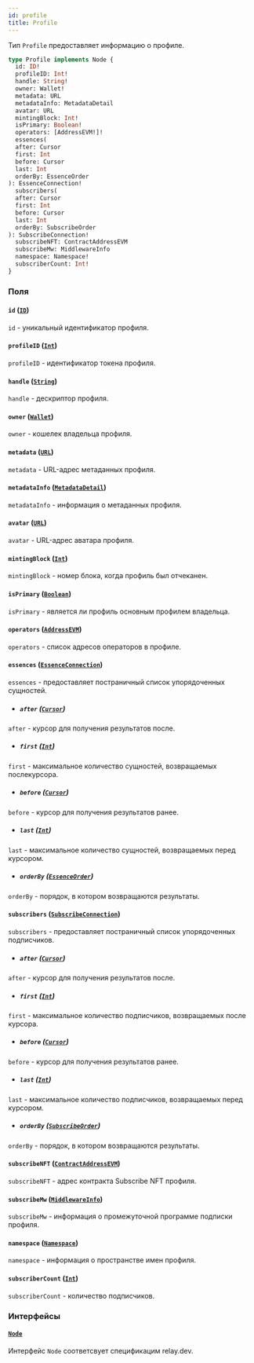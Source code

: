 ```yaml
---
id: profile
title: Profile
---
```



Тип `Profile` предоставляет информацию о профиле.

```graphql
type Profile implements Node {
  id: ID!
  profileID: Int!
  handle: String!
  owner: Wallet!
  metadata: URL
  metadataInfo: MetadataDetail
  avatar: URL
  mintingBlock: Int!
  isPrimary: Boolean!
  operators: [AddressEVM!]!
  essences(
  after: Cursor
  first: Int
  before: Cursor
  last: Int
  orderBy: EssenceOrder
): EssenceConnection!
  subscribers(
  after: Cursor
  first: Int
  before: Cursor
  last: Int
  orderBy: SubscribeOrder
): SubscribeConnection!
  subscribeNFT: ContractAddressEVM
  subscribeMw: MiddlewareInfo
  namespace: Namespace!
  subscriberCount: Int!
}
```


### Поля

#### `id` ([`ID`](/reference/scalars/id))

`id` - уникальный идентификатор профиля.


#### `profileID` ([`Int`](/reference/scalars/int))

`profileID` - идентификатор токена профиля.


#### `handle` ([`String`](/reference/scalars/string))

`handle` - дескриптор профиля.


#### `owner` ([`Wallet`](/reference/objects/wallet))

`owner` - кошелек владельца профиля.


#### `metadata` ([`URL`](/reference/scalars/url))

`metadata` - URL-адрес метаданных профиля.


#### `metadataInfo` ([`MetadataDetail`](/reference/objects/metadata-detail))

`metadataInfo` - информация о метаданных профиля.


#### `avatar` ([`URL`](/reference/scalars/url))

`avatar` - URL-адрес аватара профиля.


#### `mintingBlock` ([`Int`](/reference/scalars/int))

`mintingBlock` - номер блока, когда профиль был отчеканен.


#### `isPrimary` ([`Boolean`](/reference/scalars/boolean))

`isPrimary` - является ли профиль основным профилем владельца.


#### `operators` ([`AddressEVM`](/reference/scalars/address-evm))

`operators` - список адресов операторов в профиле.


#### `essences` ([`EssenceConnection`](/reference/objects/essence-connection))

`essences` - предоставляет постраничный список упорядоченных сущностей.
- ##### `after` ([`Cursor`](/reference/scalars/cursor))

`after` - курсор для получения результатов после.


- ##### `first` ([`Int`](/reference/scalars/int))

`first` - максимальное количество сущностей, возвращаемых послекурсора.


- ##### `before` ([`Cursor`](/reference/scalars/cursor))

`before` - курсор для получения результатов ранее.


- ##### `last` ([`Int`](/reference/scalars/int))

`last` - максимальное количество сущностей, возвращаемых перед курсором.


- ##### `orderBy` ([`EssenceOrder`](/reference/inputs/essence-order))

`orderBy` -  порядок, в котором возвращаются результаты.


#### `subscribers` ([`SubscribeConnection`](/reference/objects/subscribe-connection))

`subscribers` - предоставляет постраничный список упорядоченных подписчиков.
- ##### `after` ([`Cursor`](/reference/scalars/cursor))

`after` - курсор для получения результатов после.


- ##### `first` ([`Int`](/reference/scalars/int))

`first` - максимальное количество подписчиков, возвращаемых после курсора.


- ##### `before` ([`Cursor`](/reference/scalars/cursor))

`before` - курсор для получения результатов ранее.


- ##### `last` ([`Int`](/reference/scalars/int))

`last` - максимальное количество подписчиков, возвращаемых перед курсором.

- ##### `orderBy` ([`SubscribeOrder`](/reference/inputs/subscribe-order))

`orderBy` - порядок, в котором возвращаются результаты.


#### `subscribeNFT` ([`ContractAddressEVM`](/reference/scalars/contract-address-evm))

`subscribeNFT` - адрес контракта Subscribe NFT профиля.


#### `subscribeMw` ([`MiddlewareInfo`](/reference/objects/middleware-info))

`subscribeMw` - информация о промежуточной программе подписки профиля.


#### `namespace` ([`Namespace`](/reference/objects/namespace))

`namespace` - информация о пространстве имен профиля.


#### `subscriberCount` ([`Int`](/reference/scalars/int))

`subscriberCount` - количество подписчиков.


### Интерфейсы

#### [`Node`](/reference/interfaces/node) 

Интерфейс `Node` соответсвует спецификацим relay.dev.



